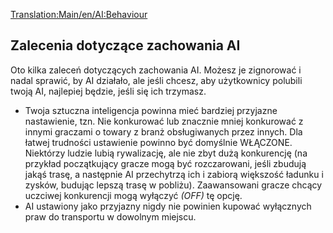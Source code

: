 [[Translation:Main/en/AI:Behaviour]]
{{en/-}}
<!--{{en/NoAI}}-->{{pl/NoAI}}
<!--{{en/Note|While some people strongly advise keeping to these recommendations, they are by no means mandatory. Feel free to ignore some/all of them if you don't like them.}}-->
{{pl/Informacja|Chociaż niektóre osoby zdecydowanie zalecają przestrzeganie tych zaleceń, w żadnym wypadku nie są one obowiązkowe. Możesz zignorować niektóre/wszystkie z nich, jeśli ich nie lubisz.}}
==Zalecenia dotyczące zachowania AI ==

Oto kilka zaleceń dotyczących zachowania AI. Możesz je zignorować i nadal sprawić, by AI działało, ale jeśli chcesz, aby użytkownicy polubili twoją AI, najlepiej będzie, jeśli się ich trzymasz.

* Twoja sztuczna inteligencja powinna mieć bardziej przyjazne nastawienie, tzn. Nie konkurować lub znacznie mniej konkurować z innymi graczami o towary z branż obsługiwanych przez innych. Dla łatwej trudności ustawienie powinno być domyślnie WŁĄCZONE. Niektórzy ludzie lubią rywalizację, ale nie zbyt dużą konkurencję (na przykład początkujący gracze mogą być rozczarowani, jeśli zbudują jakąś trasę, a następnie AI przechytrzą ich i zabiorą większość ładunku i zysków, budując lepszą trasę w pobliżu). Zaawansowani gracze chcący uczciwej konkurencji mogą wyłączyć ''(OFF)'' tę opcję.
* AI ustawiony jako przyjazny nigdy nie powinien kupować wyłącznych praw do transportu w dowolnym miejscu.